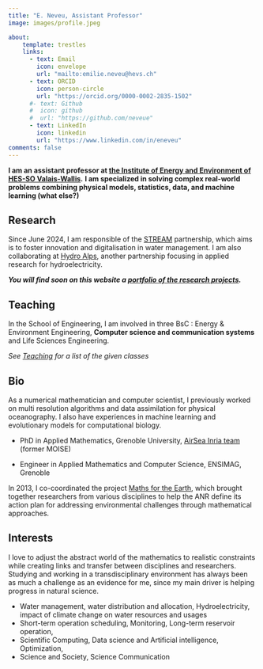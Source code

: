 ```yaml
---
title: "E. Neveu, Assistant Professor"
image: images/profile.jpeg

about: 
    template: trestles 
    links:  
      - text: Email 
        icon: envelope 
        url: "mailto:emilie.neveu@hevs.ch" 
      - text: ORCID 
        icon: person-circle 
        url: "https://orcid.org/0000-0002-2835-1502"
      #- text: Github
      #  icon: github
      #  url: "https://github.com/neveue" 
      - text: LinkedIn 
        icon: linkedin 
        url: "https://www.linkedin.com/in/eneveu"
comments: false 
---
```


::: column-page
**I am an assistant professor at [the Institute of Energy and Environment of HES-SO Valais-Wallis](https://www.hevs.ch/en/applied-research/research-institute-sustainable-energy/).** **I am specialized in solving complex real-world problems combining physical models, statistics, data, and machine learning (what else?)**

## Research

Since June 2024, I am responsible of the [STREAM](https://www.hevs.ch/fr/recherche-appliquee-et-developpement-a-la-hes-so-valais-wallis/institut-de-recherche-energie-et-environnement/stream/) partnership, which aims is to foster innovation and digitalisation in water management. I am also collaborating at [Hydro Alps](https://www.hevs.ch/fr/recherche-appliquee-et-developpement-a-la-hes-so-valais-wallis/institut-systemes-industriels-valais/hydro-alps-200776), another partnership focusing in applied research for hydroelectricity.

***You will find soon on this website a [portfolio of the research projects](projects.qmd).***

## Teaching

In the School of Engineering, I am involved in three BsC : Energy & Environment Engineering, **Computer science and communication systems** and Life Sciences Engineering. 

*See [Teaching](teaching.qmd) for a list of the given classes*

## Bio

As a numerical mathematician and computer scientist, I previously worked on multi resolution algorithms and data assimilation for physical oceanography. I also have experiences in machine learning and evolutionary models for computational biology.

-   PhD in Applied Mathematics, Grenoble University, [AirSea Inria team](https://team.inria.fr/airsea/en/) (former MOISE)

-   Engineer in Applied Mathematics and Computer Science, ENSIMAG, Grenoble

In 2013, I co-coordinated the project [Maths for the Earth](maths-for-the-earth.qmd), which brought together researchers from various disciplines to help the ANR define its action plan for addressing environmental challenges through mathematical approaches.


## **Interests** 

I love to adjust the abstract world of the mathematics to realistic constraints while creating links and transfer between disciplines and researchers. Studying and working in a transdisciplinary environment has always been as much a challenge as an evidence for me, since my main driver is helping progress in natural science.


-   Water management, water distribution and allocation, Hydroelectricity, impact of climate change on water resources and usages
-   Short-term operation scheduling, Monitoring, Long-term reservoir operation,
-   Scientific Computing, Data science and Artificial intelligence, Optimization,
-   Science and Society, Science Communication
:::